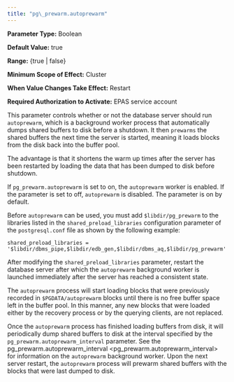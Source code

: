 ```yaml
---
title: "pg\_prewarm.autoprewarm"
---
```


<div id="pg_prewarm_autoprewarm" class="registered_link"></div>




**Parameter Type:** Boolean

**Default Value:** true

**Range:** {true \| false}

**Minimum Scope of Effect:** Cluster

**When Value Changes Take Effect:** Restart

**Required Authorization to Activate:** EPAS service account

This parameter controls whether or not the database server should run `autoprewarm`, which is a background worker process that automatically dumps shared buffers to disk before a shutdown. It then `prewarms` the shared buffers the next time the server is started, meaning it loads blocks from the disk back into the buffer pool.

The advantage is that it shortens the warm up times after the server has been restarted by loading the data that has been dumped to disk before shutdown.

If `pg_prewarm.autoprewarm` is set to on, the `autoprewarm` worker is enabled. If the parameter is set to off, `autoprewarm` is disabled. The parameter is on by default.

Before `autoprewarm` can be used, you must add `$libdir/pg_prewarm` to the libraries listed in the `shared_preload_libraries` configuration parameter of the `postgresql.conf` file as shown by the following example:

    shared_preload_libraries =
    '$libdir/dbms_pipe,$libdir/edb_gen,$libdir/dbms_aq,$libdir/pg_prewarm'

After modifying the `shared_preload_libraries` parameter, restart the database server after which the `autoprewarm` background worker is launched immediately after the server has reached a consistent state.

The `autoprewarm` process will start loading blocks that were previously recorded in `$PGDATA/autoprewarm` blocks until there is no free buffer space left in the buffer pool. In this manner, any new blocks that were loaded either by the recovery process or by the querying clients, are not replaced.

Once the `autoprewarm` process has finished loading buffers from disk, it will periodically dump shared buffers to disk at the interval specified by the `pg_prewarm.autoprewarm_interval` parameter. See the <span class="title-ref">pg\_prewarm.autoprewarm\_interval &lt;pg\_prewarm.autoprewarm\_interval&gt;</span> for information on the `autoprewarm` background worker. Upon the next server restart, the `autoprewarm` process will prewarm shared buffers with the blocks that were last dumped to disk.
